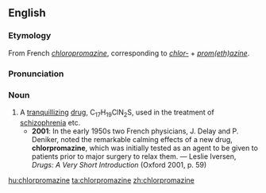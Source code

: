 ==English==
{{wikipedia}}
===Etymology===
From French ''[[chloropromazine]]'', corresponding to ''[[chlor-]]'' + ''[[promethazine|prom(eth)azine]]''.

===Pronunciation===
{{IPA|/klɔːˈpɹəʊməzɪn/}}

===Noun===
{{en-noun|-}}

# A [[tranquillizing]] [[drug]], C<sub>17</sub>H<sub>19</sub>ClN<sub>2</sub>S, used in the treatment of [[schizophrenia]] etc.
#*'''2001''': In the early 1950s two French physicians, J. Delay and P. Deniker, noted the remarkable calming effects of a new drug, '''chlorpromazine''', which was initially tested as an agent to be given to patients prior to major surgery to relax them. — Leslie Iversen, ''Drugs: A Very Short Introduction'' (Oxford 2001, p. 59)

[[hu:chlorpromazine]]
[[ta:chlorpromazine]]
[[zh:chlorpromazine]]